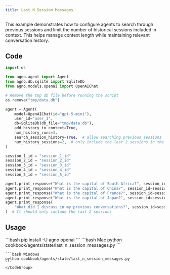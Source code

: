 ```yaml
---
title: Last N Session Messages
---
```


This example demonstrates how to configure agents to search through previous sessions and limit the number of historical sessions included in context. This helps manage context length while maintaining relevant conversation history.

## Code

```python cookbook/agents/state/last_n_session_messages.py
import os

from agno.agent import Agent
from agno.db.sqlite import SqliteDb
from agno.models.openai import OpenAIChat

# Remove the tmp db file before running the script
os.remove("tmp/data.db")

agent = Agent(
    model=OpenAIChat(id="gpt-5-mini"),
    user_id="user_1",
    db=SqliteDb(db_file="tmp/data.db"),
    add_history_to_context=True,
    num_history_runs=3,
    search_session_history=True,  # allow searching previous sessions
    num_history_sessions=2,  # only include the last 2 sessions in the search to avoid context length issues
)

session_1_id = "session_1_id"
session_2_id = "session_2_id"
session_3_id = "session_3_id"
session_4_id = "session_4_id"
session_5_id = "session_5_id"

agent.print_response("What is the capital of South Africa?", session_id=session_1_id)
agent.print_response("What is the capital of China?", session_id=session_2_id)
agent.print_response("What is the capital of France?", session_id=session_3_id)
agent.print_response("What is the capital of Japan?", session_id=session_4_id)
agent.print_response(
    "What did I discuss in my previous conversations?", session_id=session_5_id
)  # It should only include the last 2 sessions
```

## Usage

<Steps>
  <Snippet file="create-venv-step.mdx" />

  <Step title="Install libraries">
    ```bash
    pip install -U agno openai
    ```
  </Step>

  <Step title="Run Agent">
    <CodeGroup>
    ```bash Mac
    python cookbook/agents/state/last_n_session_messages.py
    ```
    
    ```bash Windows  
    python cookbook/agents/state/last_n_session_messages.py
    ```
    </CodeGroup>
  </Step>
</Steps>